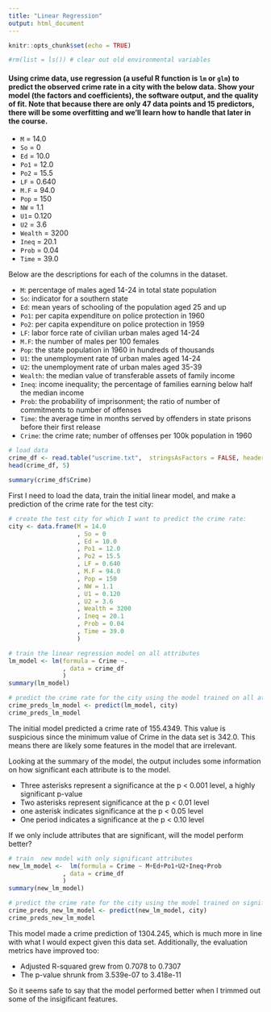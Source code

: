 ---
title: "Linear Regression"
output: html_document
---

```{r setup, include=FALSE}
knitr::opts_chunk$set(echo = TRUE)

#rm(list = ls()) # clear out old environmental variables
```


#### Using crime data, use regression (a useful R function is `lm` or `glm`) to predict the observed crime rate in a city with the below data. Show your model (the factors and coefficients), the software output, and the quality of fit. Note that because there are only 47 data points and 15 predictors, there will be some overfitting and we'll learn how to handle that later in the course. 

- `M` = 14.0
- `So` = 0
- `Ed` = 10.0
- `Po1` = 12.0
- `Po2` = 15.5
- `LF` = 0.640
- `M.F`  = 94.0
- `Pop` = 150
- `NW` = 1.1
- `U1`= 0.120
- `U2` = 3.6
- `Wealth` = 3200
- `Ineq` = 20.1
- `Prob` = 0.04
- `Time` = 39.0

Below are the descriptions for each of the columns in the dataset. 

- `M`: percentage of males aged 14-24 in total state population
- `So`: indicator for a southern state
- `Ed`: mean years of schooling of the population aged 25 and up
- `Po1`: per capita expenditure on police protection in 1960
- `Po2`: per capita expenditure on police protection in 1959
- `LF`: labor force rate of civilian urban males aged 14-24
- `M.F`: the number of males per 100 females
- `Pop`: the state population in 1960 in hundreds of thousands
- `U1`: the unemployment rate of urban males aged 14-24
- `U2`: the unemployment rate of urban males aged 35-39
- `Wealth`: the median value of transferable assets of family income
- `Ineq`: income inequality; the percentage of families earning below half the median income
- `Prob`: the probability of imprisonment; the ratio of number of commitments to number of offenses
- `Time`: the average time in months served by offenders in state prisons before their first release
- `Crime`: the crime rate; number of offenses per 100k population in 1960

```{r load data}
# load data
crime_df <- read.table("uscrime.txt",  stringsAsFactors = FALSE, header = TRUE)
head(crime_df, 5)

summary(crime_df$Crime)
```

First I need to load the data, train the initial linear model, and make a prediction of the crime rate for the test city: 

```{r crime}
# create the test city for which I want to predict the crime rate:
city <- data.frame(M = 14.0
                   , So = 0
                   , Ed = 10.0
                   , Po1 = 12.0
                   , Po2 = 15.5
                   , LF = 0.640
                   , M.F = 94.0
                   , Pop = 150
                   , NW = 1.1
                   , U1 = 0.120
                   , U2 = 3.6
                   , Wealth = 3200
                   , Ineq = 20.1
                   , Prob = 0.04
                   , Time = 39.0
                   )

# train the linear regression model on all attributes
lm_model <- lm(formula = Crime ~.
               , data = crime_df
               )
summary(lm_model)

# predict the crime rate for the city using the model trained on all attributes
crime_preds_lm_model <- predict(lm_model, city)
crime_preds_lm_model 
```
The initial model predicted a crime rate of 155.4349. This value is suspicious since the minimum value of Crime in the data set is 342.0. This means there are likely some features in the model that are irrelevant. 

Looking at the summary of the model, the output includes some information on how significant each attribute is to the model. 

- Three asterisks represent a significance at the p < 0.001 level, a highly significant p-value
- Two asterisks represent significance at the p < 0.01 level
- one asterisk indicates significance at the p < 0.05 level
- One period indicates a significance at the p < 0.10 level

If we only include attributes that are significant, will the model perform better? 


``` {r new model}
# train  new model with only significant attributes
new_lm_model <-  lm(formula = Crime ~ M+Ed+Po1+U2+Ineq+Prob
               , data = crime_df
               )
summary(new_lm_model)

# predict the crime rate for the city using the model trained on significant attributes
crime_preds_new_lm_model <- predict(new_lm_model, city)
crime_preds_new_lm_model 
```
This model made a crime prediction of 1304.245, which is much more in line with what I would expect given this data set.  Additionally, the evaluation metrics have improved too:

- Adjusted R-squared grew from 0.7078 to 0.7307
- The p-value shrunk from 3.539e-07 to 3.418e-11

So it seems safe to say that the model performed better when I trimmed out some of the insigificant features. 